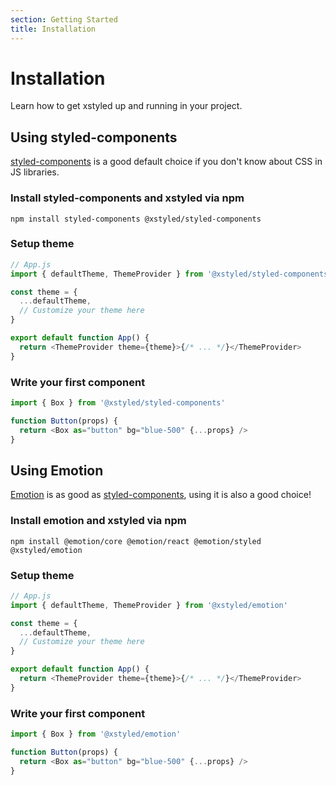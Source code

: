 ```yaml
---
section: Getting Started
title: Installation
---
```


# Installation

Learn how to get xstyled up and running in your project.

## Using styled-components

[styled-components](https://styled-components.com/) is a good default choice if you don't know about CSS in JS libraries.

### Install styled-components and xstyled via npm

```
npm install styled-components @xstyled/styled-components
```

### Setup theme

```js
// App.js
import { defaultTheme, ThemeProvider } from '@xstyled/styled-components'

const theme = {
  ...defaultTheme,
  // Customize your theme here
}

export default function App() {
  return <ThemeProvider theme={theme}>{/* ... */}</ThemeProvider>
}
```

### Write your first component

```js
import { Box } from '@xstyled/styled-components'

function Button(props) {
  return <Box as="button" bg="blue-500" {...props} />
}
```

## Using Emotion

[Emotion](https://emotion.sh/) is as good as [styled-components](https://styled-components.com/), using it is also a good choice!

### Install emotion and xstyled via npm

```
npm install @emotion/core @emotion/react @emotion/styled @xstyled/emotion
```

### Setup theme

```js
// App.js
import { defaultTheme, ThemeProvider } from '@xstyled/emotion'

const theme = {
  ...defaultTheme,
  // Customize your theme here
}

export default function App() {
  return <ThemeProvider theme={theme}>{/* ... */}</ThemeProvider>
}
```

### Write your first component

```js
import { Box } from '@xstyled/emotion'

function Button(props) {
  return <Box as="button" bg="blue-500" {...props} />
}
```

